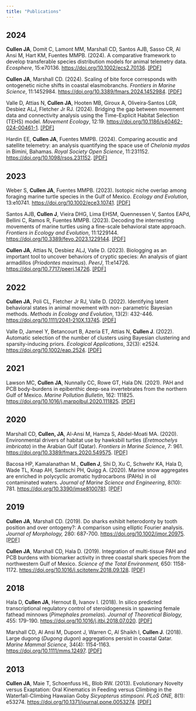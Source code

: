 ```yaml
---
title: "Publications"
---
```


## 2024

**Cullen JA**, Domit C, Lamont MM, Marshall CD, Santos AJB, Sasso CR, Al Ansi M, Hart KM, Fuentes MMPB. (2024). A comparative framework to develop transferable species distribution models for animal telemetry data. *Ecosphere*, 15:e70136. <https://doi.org/10.1002/ecs2.70136>. <a href='Cullen et al 2024 A comparative framework to develop transferable SDMs.pdf'> \[PDF\]</a>

**Cullen JA**, Marshall CD. (2024). Scaling of bite force corresponds with ontogenetic niche shifts in coastal elasmobranchs. *Frontiers in Marine Science*, 11:1452984. <https://doi.org/10.3389/fmars.2024.1452984>. <a href='Cullen and Marshall 2024 shark bite force scaling and trophic niches.pdf'> \[PDF\]</a>

Valle D, Attias N, **Cullen JA**, Hooten MB, Giroux A, Oliveira‐Santos LGR, Desbiez ALJ, Fletcher Jr RJ. (2024). Bridging the gap between movement data and connectivity analysis using the Time-Explicit Habitat Selection (TEHS) model. *Movement Ecology*, 12:19. <https://doi.org/10.1186/s40462-024-00461-1>. <a href='Valle et al 2024 time-explicit habitat selection for connectivity analysis.pdf'> \[PDF\]</a>

Hardin EE, **Cullen JA**, Fuentes MMPB. (2024). Comparing acoustic and satellite telemetry: an analysis quantifying the space use of *Chelonia mydas* in Bimini, Bahamas. *Royal Society Open Science*, 11:231152. <https://doi.org/10.1098/rsos.231152>. <a href='Hardin et al 2024 space use comparison acoustic satellite telemetry.pdf'> \[PDF\]</a>

## 2023

Weber S, **Cullen JA**, Fuentes MMPB. (2023). Isotopic niche overlap among foraging marine turtle species in the Gulf of Mexico. *Ecology and Evolution*, 13:e10741. <https://doi.org/10.1002/ece3.10741>. <a href='Weber et al 2023 isotopic niche overlap marine turtles.pdf'>\[PDF\]</a>

Santos AJB, **Cullen J**, Vieira DHG, Lima EHSM, Quennessen V, Santos EAPd, Bellini C, Ramos R, Fuentes MMPB. (2023). Decoding the internesting movements of marine turtles using a fine-scale behavioral state approach. *Frontiers in Ecology and Evolution*, 11:1229144. <https://doi.org/10.3389/fevo.2023.1229144>. <a href='Santos et al 2023 decoding fine scale internesting movements of hawksbills.pdf'>\[PDF\]</a>

**Cullen JA**, Attias N, Desbiez ALJ, Valle D. (2023). Biologging as an important tool to uncover behaviors of cryptic species: An analysis of giant armadillos (*Priodontes maximus*). *PeerJ*, 11:e14726. <https://doi.org/10.7717/peerj.14726>. <a href='Cullen et al 2023 state-habitat associations of giant armadillos.pdf'>\[PDF\]</a>

## 2022

**Cullen JA**, Poli CL, Fletcher Jr RJ, Valle D. (2022). Identifying latent behavioral states in animal movement with non- parametric Bayesian methods. *Methods in Ecology and Evolution*, 13(2): 432-446. <https://doi.org/10.1111/2041-210X.13745>. <a href='Cullen et al 2022 identifying latent behavioral states M4.pdf'>\[PDF\]</a>

Valle D, Jameel Y, Betancourt B, Azeria ET, Attias N, **Cullen J**. (2022). Automatic selection of the number of clusters using Bayesian clustering and sparsity-inducing priors. *Ecological Applications*, 32(3): e2524. <https://doi.org/10.1002/eap.2524>. <a href='Valle et al 2022 automatic selection of clusters via TSBP.pdf'>\[PDF\]</a>

## 2021

Lawson MC, **Cullen JA**, Nunnally CC, Rowe GT, Hala DN. (2021). PAH and PCB body-burdens in epibenthic deep-sea invertebrates from the northern Gulf of Mexico. *Marine Pollution Bulletin*, 162: 111825. <https://doi.org/10.1016/j.marpolbul.2020.111825>. <a href='Lawson et al 2021 PAH and PCB burdens in epibenthic inverts.pdf'>\[PDF\]</a>

## 2020

Marshall CD, **Cullen, JA**, Al-Ansi M, Hamza S, Abdel-Moati MA. (2020). Environmental drivers of habitat use by hawksbill turtles (*Eretmochelys imbricata*) in the Arabian Gulf (Qatar). *Frontiers in Marine Science*, 7: 961. <https://doi.org/10.3389/fmars.2020.549575>. <a href='Marshall et al 2020 hawksbill movement in Arabian Gulf.pdf'>\[PDF\]</a>

Bacosa HP, Kamalanathan M., **Cullen J**, Shi D, Xu C, Schwehr KA, Hala D, Wade TL, Knap AH, Santschi PH, Quigg A. (2020). Marine snow aggregates are enriched in polycyclic aromatic hydrocarbons (PAHs) in oil contaminated waters. *Journal of Marine Science and Engineering*, 8(10): 781. <https://doi.org/10.3390/jmse8100781>. <a href='Bacosa et al 2020 marine snow PAHs mesocosm.pdf'>\[PDF\]</a>

## 2019

**Cullen JA**, Marshall CD. (2019). Do sharks exhibit heterodonty by tooth position and over ontogeny?: A comparison using elliptic Fourier analysis. *Journal of Morphology,* 280: 687-700. <https://doi.org/10.1002/jmor.20975>. <a href='Cullen and Marshall 2019 shark tooth morphology heterodonty.pdf'>\[PDF\]</a>

**Cullen JA**, Marshall CD, Hala D. (2019). Integration of multi-tissue PAH and PCB burdens with biomarker activity in three coastal shark species from the northwestern Gulf of Mexico. *Science of the Total Environment,* 650: 1158-1172. <https://doi.org/10.1016/j.scitotenv.2018.09.128>. <a href='Cullen et al 2019 PAHs PCBs and biomarkers in 3 sharks GOM.pdf'>\[PDF\]</a>

## 2018

Hala D, **Cullen JA**, Hernout B, Ivanov I. (2018). In silico predicted transcriptional regulatory control of steroidogenesis in spawning female fathead minnows (*Pimephales promelas*). *Journal of Theoretical Biology,* 455: 179-190. <https://doi.org/10.1016/j.jtbi.2018.07.020>. <a href='Hala et al 2018 fathead minnow steroidogenesis TRN.pdf'>\[PDF\]</a>

Marshall CD, Al Ansi M, Dupont J, Warren C, Al Shaikh I, **Cullen J**. (2018). Large dugong (*Dugong dugon*) aggregations persist in coastal Qatar. *Marine Mammal Science,* 34(4): 1154-1163. <https://doi.org/10.1111/mms.12497>. <a href='Marshall et al 2018 Qatar dugong aggregation.pdf'>\[PDF\]</a>

## 2013

**Cullen JA**, Maie T, Schoenfuss HL, Blob RW. (2013). Evolutionary Novelty versus Exaptation: Oral Kinematics in Feeding versus Climbing in the Waterfall-Climbing Hawaiian Goby *Sicyopterus stimpsoni*. *PLoS ONE,* 8(1): e53274. <https://doi.org/10.1371/journal.pone.0053274>. <a href='Cullen et al 2013 S stimpsoni oral kinematics feeding v climbing.pdf'>\[PDF\]</a>
